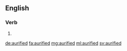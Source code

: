 ==English==

===Verb===
{{head|en}}

# {{en-past of|aurify}}

[[de:aurified]]
[[fa:aurified]]
[[mg:aurified]]
[[ml:aurified]]
[[sv:aurified]]